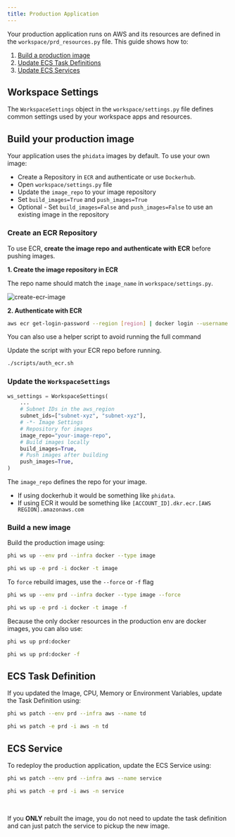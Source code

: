 ```yaml
---
title: Production Application
---
```


Your production application runs on AWS and its resources are defined in the `workspace/prd_resources.py` file. This guide shows how to:

1. [Build a production image](#build-your-production-image)
2. [Update ECS Task Definitions](#ecs-task-definition)
3. [Update ECS Services](#ecs-service)

## Workspace Settings

The `WorkspaceSettings` object in the `workspace/settings.py` file defines common settings used by your workspace apps and resources.

## Build your production image

Your application uses the `phidata` images by default. To use your own image:

- Create a Repository in `ECR` and authenticate or use `Dockerhub`.
- Open `workspace/settings.py` file
- Update the `image_repo` to your image repository
- Set `build_images=True` and `push_images=True`
- Optional - Set `build_images=False` and `push_images=False` to use an existing image in the repository

### Create an ECR Repository

To use ECR, **create the image repo and authenticate with ECR** before pushing images.

**1. Create the image repository in ECR**

The repo name should match the `image_name` in `workspace/settings.py`.

<img src="/images/create-ecr-image.png" alt="create-ecr-image" />

**2. Authenticate with ECR**

```bash Authenticate with ECR
aws ecr get-login-password --region [region] | docker login --username AWS --password-stdin [account].dkr.ecr.[region].amazonaws.com
```

You can also use a helper script to avoid running the full command

<Note>

Update the script with your ECR repo before running.

</Note>

<CodeGroup>

```bash Mac
./scripts/auth_ecr.sh
```

</CodeGroup>

### Update the `WorkspaceSettings`

```python workspace/settings.py
ws_settings = WorkspaceSettings(
    ...
    # Subnet IDs in the aws_region
    subnet_ids=["subnet-xyz", "subnet-xyz"],
    # -*- Image Settings
    # Repository for images
    image_repo="your-image-repo",
    # Build images locally
    build_images=True,
    # Push images after building
    push_images=True,
)
```

<Note>

The `image_repo` defines the repo for your image.

- If using dockerhub it would be something like `phidata`.
- If using ECR it would be something like `[ACCOUNT_ID].dkr.ecr.[AWS REGION].amazonaws.com`

</Note>

### Build a new image

Build the production image using:

<CodeGroup>

```bash terminal
phi ws up --env prd --infra docker --type image
```

```bash shorthand
phi ws up -e prd -i docker -t image
```

</CodeGroup>

To `force` rebuild images, use the `--force` or `-f` flag

<CodeGroup>

```bash terminal
phi ws up --env prd --infra docker --type image --force
```

```bash shorthand
phi ws up -e prd -i docker -t image -f
```

</CodeGroup>

Because the only docker resources in the production env are docker images, you can also use:

<CodeGroup>

```bash Build Images
phi ws up prd:docker
```

```bash Force Build Images
phi ws up prd:docker -f
```

</CodeGroup>

## ECS Task Definition

If you updated the Image, CPU, Memory or Environment Variables, update the Task Definition using:

<CodeGroup>

```bash terminal
phi ws patch --env prd --infra aws --name td
```

```bash shorthand
phi ws patch -e prd -i aws -n td
```

</CodeGroup>

## ECS Service

To redeploy the production application, update the ECS Service using:

<CodeGroup>

```bash terminal
phi ws patch --env prd --infra aws --name service
```

```bash shorthand
phi ws patch -e prd -i aws -n service
```

</CodeGroup>

<br />

<Note>

If you **ONLY** rebuilt the image, you do not need to update the task definition and can just patch the service to pickup the new image.

</Note>
